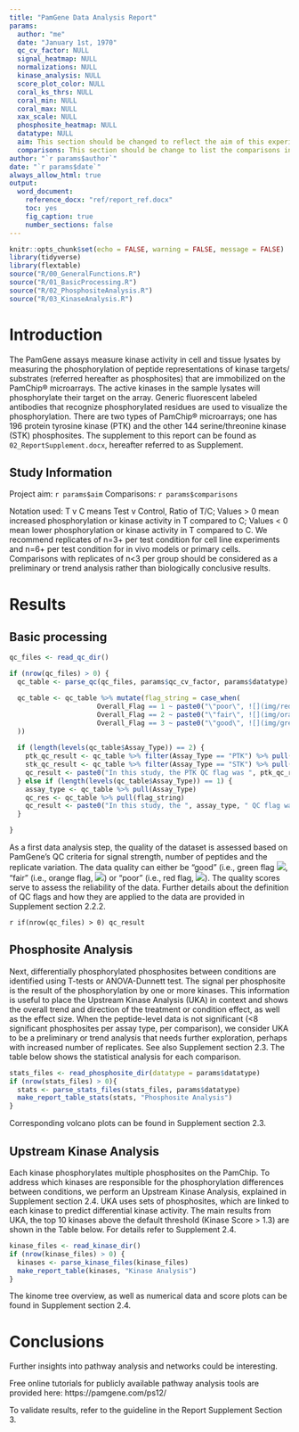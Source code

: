 ```yaml
---
title: "PamGene Data Analysis Report"
params:
  author: "me"
  date: "January 1st, 1970"
  qc_cv_factor: NULL
  signal_heatmap: NULL
  normalizations: NULL
  kinase_analysis: NULL
  score_plot_color: NULL
  coral_ks_thrs: NULL
  coral_min: NULL
  coral_max: NULL
  xax_scale: NULL
  phosphosite_heatmap: NULL
  datatype: NULL
  aim: This section should be changed to reflect the aim of this experiment.
  comparisons: This section should be change to list the comparisons in this experiment.
author: "`r params$author`"
date: "`r params$date`"
always_allow_html: true
output:
  word_document:
    reference_docx: "ref/report_ref.docx"
    toc: yes
    fig_caption: true
    number_sections: false
---
```


```r
knitr::opts_chunk$set(echo = FALSE, warning = FALSE, message = FALSE)
library(tidyverse)
library(flextable)
source("R/00_GeneralFunctions.R")
source("R/01_BasicProcessing.R")
source("R/02_PhosphositeAnalysis.R")
source("R/03_KinaseAnalysis.R")
```
\pagebreak

# Introduction

The PamGene assays measure kinase activity in cell and tissue lysates by measuring the phosphorylation of peptide representations of kinase targets/ substrates (referred hereafter as phosphosites) that are immobilized on the PamChip® microarrays. The active kinases in the sample lysates will phosphorylate their target on the array. Generic fluorescent labeled antibodies that recognize phosphorylated residues are used to visualize the phosphorylation. There are two types of PamChip® microarrays; one has 196 protein tyrosine kinase (PTK) and the other 144 serine/threonine kinase (STK) phosphosites. The supplement to this report can be found as `02_ReportSupplement.docx`, hereafter referred to as Supplement.

## Study Information

Project aim:
`r params$aim`
Comparisons:
`r params$comparisons`

Notation used: T v C means Test v Control, Ratio of T/C; Values > 0 mean increased phosphorylation or kinase activity in T compared to C; Values < 0 mean lower phosphorylation or kinase activity in T compared to C. 
We recommend replicates of n=3+ per test condition for cell line experiments and n=6+ per test condition for in vivo models or primary cells. Comparisons with replicates of n<3 per group should be considered as a preliminary or trend analysis rather than biologically conclusive results. 



# Results

## Basic processing
```r
qc_files <- read_qc_dir()

if (nrow(qc_files) > 0) {
  qc_table <- parse_qc(qc_files, params$qc_cv_factor, params$datatype)

  qc_table <- qc_table %>% mutate(flag_string = case_when(
                      Overall_Flag == 1 ~ paste0("\"poor\", ![](img/red_10.png)"),
                      Overall_Flag == 2 ~ paste0("\"fair\", ![](img/orange_10.png)"),
                      Overall_Flag == 3 ~ paste0("\"good\", ![](img/green_10.png)")
  ))
  
  if (length(levels(qc_table$Assay_Type)) == 2) {
    ptk_qc_result <- qc_table %>% filter(Assay_Type == "PTK") %>% pull(flag_string)
    stk_qc_result <- qc_table %>% filter(Assay_Type == "STK") %>% pull(flag_string)
    qc_result <- paste0("In this study, the PTK QC flag was ", ptk_qc_result, " and the STK QC flag was ", stk_qc_result, ".")
  } else if (length(levels(qc_table$Assay_Type)) == 1) {
    assay_type <- qc_table %>% pull(Assay_Type)
    qc_res <- qc_table %>% pull(flag_string)
    qc_result <- paste0("In this study, the ", assay_type, " QC flag was ", qc_res, ".")
  }

}


```

As a first data analysis step, the quality of the dataset is assessed based on PamGene’s QC criteria for signal strength, number of peptides and the replicate variation. The data quality can either be “good” (i.e., green flag ![](img/green_10.png),  “fair” (i.e., orange flag,  ![](img/orange_10.png)) or “poor” (i.e., red flag, ![](img/red_10.png)). The quality scores serve to assess the reliability of the data. Further details about the definition of QC flags and how they are applied to the data are provided in Supplement section 2.2.2.

`r if(nrow(qc_files) > 0) qc_result`

\newpage

## Phosphosite Analysis

Next, differentially phosphorylated phosphosites between conditions are identified using T-tests or ANOVA-Dunnett test. The signal per phosphosite is the result of the phosphorylation by one or more kinases. This information is useful to place the Upstream Kinase Analysis (UKA) in context and shows the overall trend and direction of the treatment or condition effect, as well as the effect size. When the peptide-level data is not significant (<8 significant phosphosites per assay type, per comparison), we consider UKA to be a preliminary or trend analysis that needs further exploration, perhaps with increased number of replicates. 
See also Supplement section 2.3. The table below shows the statistical analysis for each comparison.

```r

stats_files <- read_phosphosite_dir(datatype = params$datatype)
if (nrow(stats_files) > 0){
  stats <- parse_stats_files(stats_files, params$datatype)
  make_report_table_stats(stats, "Phosphosite Analysis")
}

```

Corresponding volcano plots can be found in Supplement section 2.3.

\newpage

## Upstream Kinase Analysis

Each kinase phosphorylates multiple phosphosites on the PamChip. To address which kinases are responsible for the phosphorylation differences between conditions, we perform an Upstream Kinase Analysis, explained in Supplement section 2.4. UKA uses sets of phosphosites, which are linked to each kinase to predict differential kinase activity. The main results from UKA, the top 10 kinases above the default threshold (Kinase Score > 1.3) are shown in the Table below. For details refer to Supplement 2.4.

```r
kinase_files <- read_kinase_dir()
if (nrow(kinase_files) > 0) {
  kinases <- parse_kinase_files(kinase_files)
  make_report_table(kinases, "Kinase Analysis")
}

```

The kinome tree overview, as well as numerical data and score plots can be found in Supplement section 2.4.


# Conclusions

Further insights into pathway analysis and networks could be interesting.

Free online tutorials for publicly available pathway analysis tools are provided here: https://pamgene.com/ps12/

To validate results, refer to the guideline in the Report Supplement Section 3.
